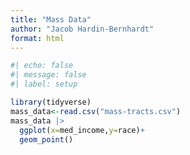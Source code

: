 ```yaml
---
title: "Mass Data"
author: "Jacob Hardin-Bernhardt"
format: html
---
```

```r
#| echo: false
#| message: false
#| label: setup

library(tidyverse)
mass_data<-read.csv("mass-tracts.csv")
mass_data |> 
  ggplot(x=med_income,y=race)+
  geom_point()
```

